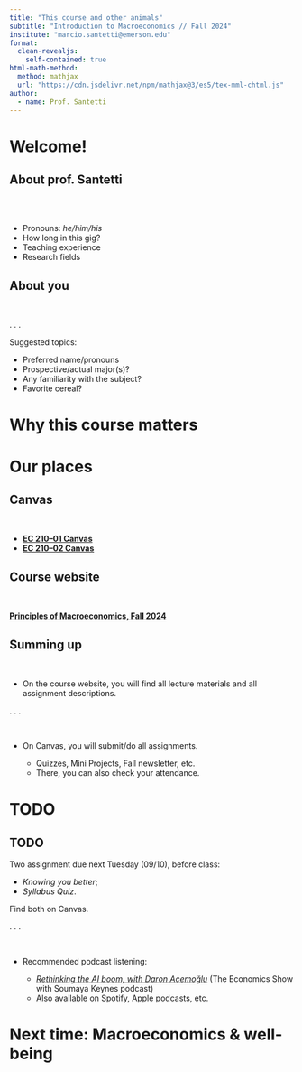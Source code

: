 ```yaml
---
title: "This course and other animals"
subtitle: "Introduction to Macroeconomics // Fall 2024"
institute: "marcio.santetti@emerson.edu"
format: 
  clean-revealjs:
    self-contained: true
html-math-method:
  method: mathjax
  url: "https://cdn.jsdelivr.net/npm/mathjax@3/es5/tex-mml-chtml.js"
author:
  - name: Prof. Santetti
---
```



# Welcome! {background-color="#62259D"}

## About prof. Santetti

<br><br>

  - Pronouns: *he/him/his*
  - [How long]{.note} in this gig?
  - Teaching [experience]{.note}
  - [Research]{.note} fields


## About you

<br>

. . .

Suggested topics:

  - Preferred [name/pronouns]{.note}
  - Prospective/actual [major(s)]{.note}?
  - Any [familiarity]{.note} with the subject?
  - Favorite [cereal]{.note}?
  
# Why this course matters


# Our places {background-color="#62259D"}


## Canvas

<br>

  - [**EC 210--01 Canvas**](https://canvas.emerson.edu/courses/2039584)
  - [**EC 210--02 Canvas**](https://canvas.emerson.edu/courses/2039585)



## Course website


<br>

[**Principles of Macroeconomics, Fall 2024**](https://github.com/marciosantetti/ec210-fall24/blob/main/README.md)



## Summing up

<br>

- On the [course website]{.note}, you will find [all lecture materials]{.hi-purple} and [all assignment descriptions]{.hi-green}.

. . .

<br>

- On [Canvas]{.note}, you will submit/do [all assignments]{.hi}.

    - Quizzes, Mini Projects, Fall newsletter, etc.
    - There, you can also check your [attendance]{.hi-blue}.
  
  
  

# TODO {background-color="#62259D"}

## TODO

[Two]{.hi} assignment due next Tuesday (09/10), before class:


  - *Knowing you better*;
  - *Syllabus Quiz*.

  



Find both on [Canvas]{.note}.

. . .

<br>

- Recommended podcast listening:

  - [*Rethinking the AI boom, with Daron Acemoğlu*](https://www.ft.com/content/e865a777-501a-4417-839e-dffd4b5206e7) ([The Economics Show]{.note} with Soumaya Keynes podcast)
  - Also available on Spotify, Apple podcasts, etc.


  
# Next time: Macroeconomics & well-being {background-color="#62259D"}
  
  